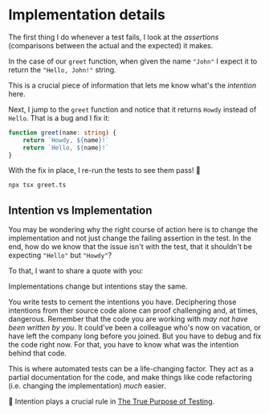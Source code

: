 # Implementation details

The first thing I do whenever a test fails, I look at the _assertions_ (comparisons between the actual and the expected) it makes.

In the case of our `greet` function, when given the name `"John"` I expect it to return the `"Hello, John!"` string.

<CodeFile file="greet.ts" range="5-9" highlight="7" />

This is a crucial piece of information that lets me know what's the _intention_ here.

Next, I jump to the `greet` function and notice that it returns `Howdy` instead of `Hello`. That is a bug and I fix it:

```ts remove=2 add=3
function greet(name: string) {
	return `Howdy, ${name}!`
	return `Hello, ${name}!`
}
```

With the fix in place, I re-run the tests to see them pass! :tada:

```sh
npx tsx greet.ts
```

## Intention vs Implementation

You may be wondering why the right course of action here is to change the implementation and not just change the failing assertion in the test. In the end, how do we know that the issue isn't with the test, that it shouldn't be expecting `"Hello"` but `"Howdy"`?

To that, I want to share a quote with you:

<callout-info class="important">Implementations change but intentions stay the same.</callout-info>

You write tests to cement the intentions you have. Deciphering those intentions from ther source code alone can proof challenging and, at times, dangerous. Remember that the code you are working with _may not have been written by you_. It could've been a colleague who's now on vacation, or have left the company long before you joined. But you have to debug and fix the code right now. For that, you have to know what was the intention behind that code.

This is where automated tests can be a life-changing factor. They act as a partial documentation for the code, and make things like code refactoring (i.e. changing the implementation) _much_ easier.

📜 Intention plays a crucial rule in [The True Purpose of Testing](https://www.epicweb.dev/the-true-purpose-of-testing).
